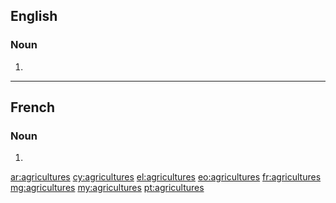 ==English==

===Noun===
{{head|en}}

# {{plural of|agriculture}}

----

==French==

===Noun===
{{head|fr|g=f-p}}

# {{plural of|agriculture|lang=fr}}

[[ar:agricultures]]
[[cy:agricultures]]
[[el:agricultures]]
[[eo:agricultures]]
[[fr:agricultures]]
[[mg:agricultures]]
[[my:agricultures]]
[[pt:agricultures]]